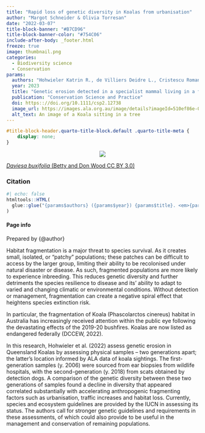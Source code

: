 ```yaml
---
title: "Rapid loss of genetic diversity in Koalas from urbanisation"
author: "Margot Schneider & Olivia Torresan"
date: "2022-03-07"
title-block-banner: "#B7CD96"
title-block-banner-color: "#754C06"
include-after-body: _footer.html
freeze: true
image: thumbnail.png
categories:
  - Biodiversity science
  - Conservation
params:
  authors: "Hohwieler Katrin R., de Villiers Deidre L., Cristescu Romane, Celine H. Frere"
  year: 2023
  title: "Genetic erosion detected in a specialist mammal living in a fast-developing environment"
  publication: "Conservation Science and Practice"
  doi: https:://doi.org/10.1111/csp2.12738
  image_url: https://images.ala.org.au/image/details?imageId=510ef86e-0fa3-41c3-a023-1b569398788d
  alt_text: An image of a Koala sitting in a tree
---
```


<!-- remove metadata section -->

```css
#title-block-header.quarto-title-block.default .quarto-title-meta {
    display: none;
}
```


<!-- Side panel -->

:::{.column-page}

:::{.paper-side-column}

<center>
:::{layout-ncol=1 style="margin-left: auto; margin-right: auto; width:50%;"}
<!-- add image url -->
<img src="https://ala-images.s3.ap-southeast-2.amazonaws.com/store/7/7/0/b/0a95413d-25aa-4889-9c7d-39dd898eb077/original" class="rounded"/></img>
:::
</center>

::: figure-caption
<!-- edit caption -->
[*Daviesa buxifolia* (Betty and Don Wood CC BY 3.0)](https://images.ala.org.au/image/viewer?imageId=0a95413d-25aa-4889-9c7d-39dd898eb077)
:::

### Citation
```r
#| echo: false
htmltools::HTML(
  glue::glue("{params$authors} ({params$year}) {params$title}. <em>{params$publication}</em> <a href='{params$doi}' target='_blank'>{params$doi}</a>")
)
```


#### Page info
Prepared by {@author}

:::


<!-- Main panel description -->

::: {.paper-main-column}
Habitat fragmentation is a major threat to species survival. As it creates small, isolated, or “patchy” populations; these patches can be difficult to access by the larger group, limiting their ability to be recolonised under natural disaster or disease. As such, fragmented populations are more likely to experience inbreeding. This reduces genetic diversity and further detriments the species resilience to disease and its’ ability to adapt to varied and changing climatic or environmental conditions. Without detection or management, fragmentation can create a negative spiral effect that heightens species extinction risk. 

In particular, the fragmentation of Koala (Phascolarctos cinereus) habitat in Australia has increasingly received attention within the public eye following the devastating effects of the 2019-20 bushfires. Koalas are now listed as endangered federally (DCCEW, 2022). 

In this research, Hohwieler et al. (2022) assess genetic erosion in Queensland Koalas by assessing physical samples – two generations apart; the latter’s location informed by ALA data of koala sightings. The first-generation samples (y. 2006) were sourced from ear biopsies from wildlife hospitals, with the second-generation (y. 2018) from scats obtained by detection dogs. A comparison of the genetic diversity between these two generations of samples found a decline in diversity that appeared correlated substantially with accelerating anthropogenic fragmenting factors such as urbanisation, traffic increases and habitat loss. Currently, species and ecosystem guidelines are provided by the IUCN in assessing its status. The authors call for stronger genetic guidelines and requirements in these assessments, of which could also provide to be useful in the management and conservation of remaining populations.
:::

:::

